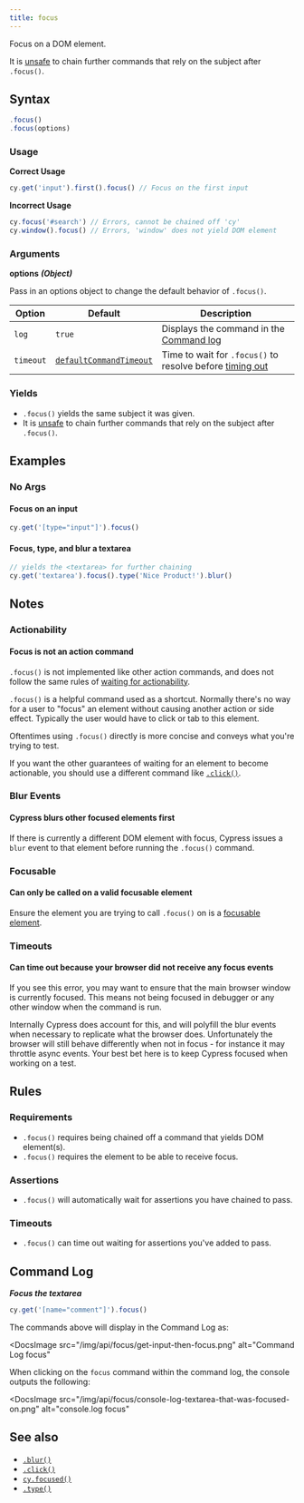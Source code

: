 ```yaml
---
title: focus
---
```


Focus on a DOM element.

It is [unsafe](/guides/core-concepts/retry-ability#Only-queries-are-retried) to
chain further commands that rely on the subject after `.focus()`.

## Syntax

```javascript
.focus()
.focus(options)
```

### Usage

**<Icon name="check-circle" color="green" /> Correct Usage**

```javascript
cy.get('input').first().focus() // Focus on the first input
```

**<Icon name="exclamation-triangle" color="red" /> Incorrect Usage**

```javascript
cy.focus('#search') // Errors, cannot be chained off 'cy'
cy.window().focus() // Errors, 'window' does not yield DOM element
```

### Arguments

**<Icon name="angle-right" /> options** **_(Object)_**

Pass in an options object to change the default behavior of `.focus()`.

| Option    | Default                                                              | Description                                                                              |
| --------- | -------------------------------------------------------------------- | ---------------------------------------------------------------------------------------- |
| `log`     | `true`                                                               | Displays the command in the [Command log](/guides/core-concepts/cypress-app#Command-Log) |
| `timeout` | [`defaultCommandTimeout`](/guides/references/configuration#Timeouts) | Time to wait for `.focus()` to resolve before [timing out](#Timeouts)                    |

### Yields [<Icon name="question-circle"/>](/guides/core-concepts/introduction-to-cypress#Subject-Management)

- `.focus()` yields the same subject it was given.
- It is [unsafe](/guides/core-concepts/retry-ability#Only-queries-are-retried)
  to chain further commands that rely on the subject after `.focus()`.

## Examples

### No Args

#### Focus on an input

```javascript
cy.get('[type="input"]').focus()
```

#### Focus, type, and blur a textarea

```javascript
// yields the <textarea> for further chaining
cy.get('textarea').focus().type('Nice Product!').blur()
```

## Notes

### Actionability

#### Focus is not an action command

`.focus()` is not implemented like other action commands, and does not follow
the same rules of
[waiting for actionability](/guides/core-concepts/interacting-with-elements).

`.focus()` is a helpful command used as a shortcut. Normally there's no way for
a user to "focus" an element without causing another action or side effect.
Typically the user would have to click or tab to this element.

Oftentimes using `.focus()` directly is more concise and conveys what you're
trying to test.

If you want the other guarantees of waiting for an element to become actionable,
you should use a different command like [`.click()`](/api/commands/click).

### Blur Events

#### Cypress blurs other focused elements first

If there is currently a different DOM element with focus, Cypress issues a
`blur` event to that element before running the `.focus()` command.

### Focusable

#### Can only be called on a valid focusable element

Ensure the element you are trying to call `.focus()` on is a
[focusable element](https://www.w3.org/TR/html5/editing.html#focusable).

### Timeouts

#### Can time out because your browser did not receive any focus events

If you see this error, you may want to ensure that the main browser window is
currently focused. This means not being focused in debugger or any other window
when the command is run.

Internally Cypress does account for this, and will polyfill the blur events when
necessary to replicate what the browser does. Unfortunately the browser will
still behave differently when not in focus - for instance it may throttle async
events. Your best bet here is to keep Cypress focused when working on a test.

## Rules

### Requirements [<Icon name="question-circle"/>](/guides/core-concepts/introduction-to-cypress#Chains-of-Commands)

- `.focus()` requires being chained off a command that yields DOM element(s).
- `.focus()` requires the element to be able to receive focus.

### Assertions [<Icon name="question-circle"/>](/guides/core-concepts/introduction-to-cypress#Assertions)

- `.focus()` will automatically wait for assertions you have chained to pass.

### Timeouts [<Icon name="question-circle"/>](/guides/core-concepts/introduction-to-cypress#Timeouts)

- `.focus()` can time out waiting for assertions you've added to pass.

## Command Log

**_Focus the textarea_**

```javascript
cy.get('[name="comment"]').focus()
```

The commands above will display in the Command Log as:

<DocsImage
  src="/img/api/focus/get-input-then-focus.png"
  alt="Command Log focus"
></DocsImage>

When clicking on the `focus` command within the command log, the console outputs
the following:

<DocsImage
  src="/img/api/focus/console-log-textarea-that-was-focused-on.png"
  alt="console.log focus"
></DocsImage>

## See also

- [`.blur()`](/api/commands/blur)
- [`.click()`](/api/commands/click)
- [`cy.focused()`](/api/commands/focused)
- [`.type()`](/api/commands/type)
